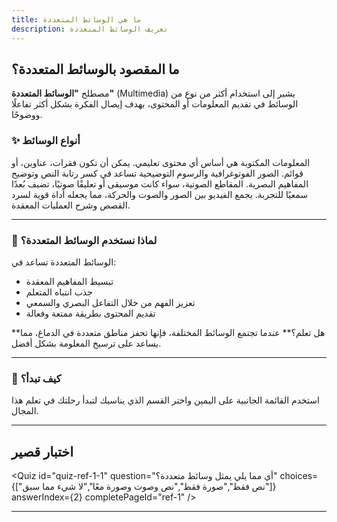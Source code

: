 ```yaml
---
title: ما هي الوسائط المتعددة
description: تعريف الوسائط المتعددة
---
```




## ما المقصود بالوسائط المتعددة؟

مصطلح **"الوسائط المتعددة"** (Multimedia) يشير إلى استخدام أكثر من نوع من الوسائط في تقديم المعلومات أو المحتوى، بهدف إيصال الفكرة بشكل أكثر تفاعلًا ووضوحًا.

### ✨ أنواع الوسائط

<Tabs>
  <TabItem label="النص">
    المعلومات المكتوبة هي أساس أي محتوى تعليمي. يمكن أن تكون فقرات، عناوين، أو قوائم.
  </TabItem>
  <TabItem label="الصور">
    الصور الفوتوغرافية والرسوم التوضيحية تساعد في كسر رتابة النص وتوضيح المفاهيم البصرية.
  </TabItem>
  <TabItem label="الصوت">
    المقاطع الصوتية، سواء كانت موسيقى أو تعليقًا صوتيًا، تضيف بُعدًا سمعيًا للتجربة.
  </TabItem>
  <TabItem label="الفيديو">
    يجمع الفيديو بين الصور والصوت والحركة، مما يجعله أداة قوية لسرد القصص وشرح العمليات المعقدة.
  </TabItem>
</Tabs>

---

### 🎯 لماذا نستخدم الوسائط المتعددة؟

الوسائط المتعددة تساعد في:

- تبسيط المفاهيم المعقدة
- جذب انتباه المتعلم
- تعزيز الفهم من خلال التفاعل البصري والسمعي
- تقديم المحتوى بطريقة ممتعة وفعالة

<Aside type="tip">
  **هل تعلم؟** 
  عندما تجتمع الوسائط المختلفة، فإنها تحفز مناطق متعددة في الدماغ، مما يساعد على ترسيخ المعلومة بشكل أفضل.
</Aside>

---

### 🧭 كيف تبدأ؟

استخدم القائمة الجانبية على اليمين 
واختر القسم الذي يناسبك لتبدأ رحلتك في تعلم هذا المجال.


---

## اختبار قصير

<Quiz
  id="quiz-ref-1-1"
  question="أي مما يلي يمثل وسائط متعددة؟"
  choices={["نص فقط","صورة فقط","نص وصوت وصورة معًا","لا شيء مما سبق"]}
  answerIndex={2}
  completePageId="ref-1"
/>

---

<LessonComplete pageId="ref-1" />
